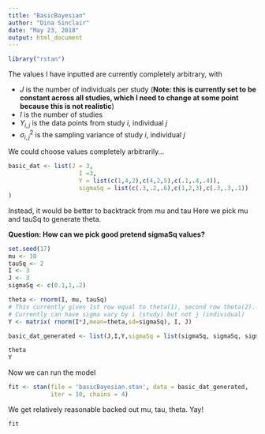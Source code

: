 ```yaml
---
title: "BasicBayesian"
author: "Dina Sinclair"
date: "May 23, 2018"
output: html_document
---
```


```r
library("rstan")
```

The values I have inputted are currently completely arbitrary, with

 * $J$ is the number of individuals per study (**Note: this is currently set to be constant across all studies, which I need to change at some point because this is not realistic**)
 * $I$ is the number of studies
 * $Y_{i,j}$ is the data points from study $i$, individual $j$
 * $\sigma^2_{i,j}$ is the sampling variance of study $i$, individual $j$ 
 
We could choose values completely arbitrarily...
```r
basic_dat <- list(J = 3,
                    I =3,
                    Y = list(c(1,4,2),c(4,2,5),c(.1,.4,.4)),
                    sigmaSq = list(c(.3,.2,.6),c(1,2,3),c(.3,.3,.1))
)
```

Instead, it would be better to backtrack from mu and tau
Here we pick mu and tauSq to generate theta.

**Question: How can we pick good pretend sigmaSq values?**
```r
set.seed(17)
mu <- 10
tauSq <- 2
I <- 3
J <- 3
sigmaSq <- c(0.1,1,.2)

theta <- rnorm(I, mu, tauSq)
# This currently gives 1st row equal to theta(1), second row theta(2)... last row theta(I)
# Currently can have sigma vary by i (study) but not j (individual)
Y <- matrix( rnorm(I*J,mean=theta,sd=sigmaSq), I, J) 

basic_dat_generated <- list(J,I,Y,sigmaSq = list(sigmaSq, sigmaSq, sigmaSq))

theta
Y
```


Now we can run the model
```r
fit <- stan(file = 'basicBayesian.stan', data = basic_dat_generated, 
            iter = 10, chains = 4)
```

We get relatively reasonable backed out mu, tau, theta. Yay!
```r
fit
```



